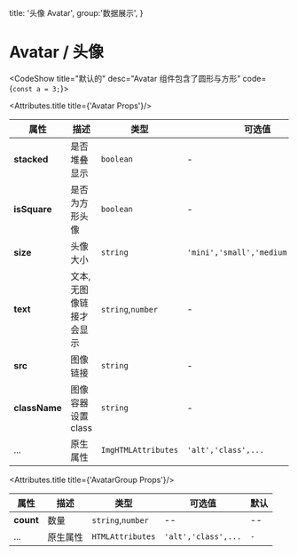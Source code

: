 

  title: '头像 Avatar',
  group:'数据展示',
}


# Avatar / 头像


<CodeShow title="默认的" desc="Avatar 组件包含了圆形与方形" code={`const a = 3;`}>
<div>
    <fay-avatar src="http://xinbeauty.oss-cn-shenzhen.aliyuncs.com/default/493938b7-af31-4097-b59a-eb4db4b69492"/>
  <fay-avatar src="http://xinbeauty.oss-cn-shenzhen.aliyuncs.com/default/493938b7-af31-4097-b59a-eb4db4b69492"/>
</div>

<fay-spacer y={.6}/>

<div>
    <fay-avatar text="xeryYue" size="mini"/>
    <fay-avatar text="xeryYue" size="mini"/>
</div>
</CodeShow>




<Attributes>



<Attributes.title title={'Avatar Props'}/>

| 属性          | 描述                    | 类型                | 可选值                            | 默认     |
| ------------- | ----------------------- | ------------------- | --------------------------------- | -------- |
| **stacked**   | 是否堆叠显示            | `boolean`           | -                                 | `false`  |
| **isSquare**  | 是否为方形头像          | `boolean`           | -                                 | `false`  |
| **size**      | 头像大小                | `string`            | `'mini','small','medium','large'` | `medium` |
| **text**      | 文本,无图像链接才会显示 | `string`,`number`   | -                                 | `-`      |
| **src**       | 图像链接                | `string`            | -                                 | `-`      |
| **className** | 图像容器设置 class      | `string`            | -                                 | `-`      |
| ...           | 原生属性                | `ImgHTMLAttributes` | `'alt','class',...`               | `-`      |



<Attributes.title title={'AvatarGroup Props'}/>

| 属性      | 描述     | 类型              | 可选值              | 默认 |
| --------- | -------- | ----------------- | ------------------- | ---- |
| **count** | 数量     | `string`,`number` | --                  | --   |
| ...       | 原生属性 | `HTMLAttributes`  | `'alt','class',...` | `-`  |

</Attributes>
